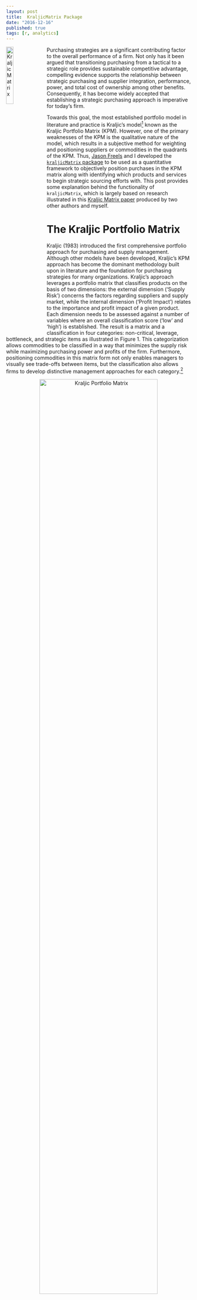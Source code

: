```yaml
---
layout: post
title:  KraljicMatrix Package
date: "2016-12-16"
published: true
tags: [r, analytics]
---
```


<a href="http://bradleyboehmke.github.io/2016/12/kraljicmatrix-package.html"><img src="http://bradleyboehmke.github.io/figure/source/kraljicmatrix-package/2017-01-01-kraljicmatrix-package/plot.png" alt="Kraljic Matrix" style="float:left; margin: 0px 10px -5px 0px; width: 20%; height: 20%;"></a>
Purchasing strategies are a significant contributing factor to the overall performance of a firm. Not only has it been argued that transitioning purchasing from a tactical to a strategic role provides sustainable competitive advantage, compelling evidence supports the relationship between strategic purchasing and supplier integration, performance, power, and total cost of ownership among other benefits. Consequently, it has become widely accepted that establishing a strategic purchasing approach is imperative for today’s firm. <!--more--> 

Towards this goal, the most established portfolio model in literature and practice is Kraljic’s model[^kraljic] known as the Kraljic Portfolio Matrix (KPM). However, one of the primary weaknesses of the KPM is the qualitative nature of the model, which results in a subjective method for weighting and positioning suppliers or commodities in the quadrants of the KPM. Thus, [Jason Freels](https://github.com/Auburngrads) and I developed the [`kraljicMatrix` package](https://cran.rstudio.com/web/packages/KraljicMatrix/index.html) to be used as a quantitative framework to objectively position purchases in the KPM matrix along with identifying which products and services to begin strategic sourcing efforts with. This post provides some explanation behind the functionality of `kraljicMatrix`, which is largely based on research illustrated in this [Kraljic Matrix paper](https://www.dropbox.com/s/vkwrirmp1bdvp66/Article%20Submitted.docx?dl=0) produced by two other authors and myself.

# The Kraljic Portfolio Matrix

Kraljic (1983) introduced the first comprehensive portfolio approach for purchasing and supply management.  Although other models have been developed, Kraljic’s KPM approach has become the dominant methodology built upon in literature and the foundation for purchasing strategies for many organizations. Kraljic’s approach leverages a portfolio matrix that classifies products on the basis of two dimensions: the external dimension (‘Supply Risk’) concerns the factors regarding suppliers and supply market, while the internal dimension (‘Profit Impact’) relates to the importance and profit impact of a given product. Each dimension needs to be assessed against a number of variables where an overall classification score (‘low’ and ‘high’) is established. The result is a  matrix and a classification in four categories: non-critical, leverage, bottleneck, and strategic items as illustrated in Figure 1. This categorization allows commodities to be classified in a way that minimizes the supply risk while maximizing purchasing power and profits of the firm. Furthermore, positioning commodities in this matrix form not only enables managers to visually see trade-offs between items, but the classification also allows firms to develop distinctive management approaches for each category.[^gelderman]

<center>
<img src="http://www.12manage.com/images/picture_kraljic_model.gif" alt="Kraljic Portfolio Matrix" style="width:80%;height:80%;">
</center>

# A Quantitative Approach for Positioning

A significant question in applying the KPM is how to categorize purchased products and services within the matrix. Organizations vary in how they measure supply risk and profit impact.  Furthermore, some organizations may choose to measure their purchases against different dimensions; however, the fundamental purpose of the matrix remains.  For our purpose, we assume that the organization has developed a means to condense their measurement of each dimension to a single value.  For example, many organizations use an index (i.e. IBIS*World* Buyer Power Score) to measure one of the dimensions. Or some organizations develop an indexed value function that generates a single value score for many attributes (i.e. profit impact can be a function of volume purchased, expected growth in demand, percent of total purchase cost, impact on product quality and business growth, etc.).  However, once you have a single value that represents each dimension, subjectivity still largely drives how they are positioned in the KPM.  The `kraljicMatrix` package was designed to assist with this concern and the examples that follow walk you through how to implement `kraljicMatrix` functions. 

## Primary functions in `kraljicMatrix`

There are eight primary functions provided by `kraljicMatrix` as follows:

Function              | Purpose
----------------------|----------------------------------------------------
`SAVF_score`          | Computes a utility score based on an exponential single attribute value function
`SAVF_preferred_rho`  | Computes the preferred rho that minimizes the squared error between subject matter inputs and exponentially fitted utility scores
`SAVF_plot_rho_error` | Plots the squared error terms for the rho search space to illustrate the preferred rho that minimizes the squared error between subject matter desired values and exponentially fitted scores
`SAVF_plot`           | Plots the single attribute utility curve along with the subject matter desired values for comparison
`MAVF_score`          | Computes the multi-attribute value score based on `x` and `y` attribute utility scores and their respective weights
`MAVF_sensitivity`    | Computes summary statistics for multi-attribute value scores for `x` and `y` given a range of swing weights for each attribute
`kraljic_quadrant`    | Identifies the Kraljic purchasing matrix quadrant for each product or service based on the attribute utility scores of \code{x} and \code{y}
`kraljic_matrix`      | Plots each product or service in the Kraljic purchasing matrix based on the attribute value score of `x` and `y`


Furthermore, an example dataset `psc` is provided in the `kraljicMatrix` package. This data contains 200 product and service contracts (PSC).  Each PSC has an x attribute (i.e. supply risk) score from 1 (worst) to 5 (best) and y attribute (i.e. profit impact) score from 1 (worst) to 10 (best).

```r
psc
## # A tibble: 200 × 3
##      PSC x_attribute y_attribute
##    <chr>       <int>       <int>
## 1   D233        3.01        4.84
## 2   F352        4.34        5.64
## 3   T713        3.37        4.30
## 4   K833        2.67        5.53
## 5   Q121        3.48        4.33
## 6   C791        3.32        7.32
## 7   Y207        3.48        5.42
## 8   W439        2.47        3.35
## 9   N290        1.66        4.02
## 10  C251        1.00        7.47
## # ... with 190 more rows
```


```r
psc <- tibble::tibble(
  PSC = c("D233", "F352", "T713", "K833", "Q121", "C791", "Y207", "W439", "N290", "C251", "U115", "Y679", "P256","B272", "Y895", "D663", "D400", "S883", "G274", "S229", "V324", "C529", "H379", "S528", "Q844", "X925", "A202", "W483", "Q507", "X898", "T845", "F318", "Y357", "Y536", "R954", "Y416", "E103", "I425", "C305", "W936", "H489", "N923", "G904", "I329", "T636", "G220", "W441", "C432", "N429", "N527", "X253", "N376", "L595", "K472", "H824", "X945", "D604", "E997", "K815", "E817", "D655", "R315", "P402", "F754", "Y853", "K960", "T856", "Z840", "H423", "Q618", "S855", "U622", "Q410", "G641", "Q255", "B187", "B238", "K980", "V809", "O854", "B455", "J637", "C309", "H426", "F973", "P184", "N763", "G691", "T373", "V761", "V437", "Y396", "S405", "I418", "R631", "I364", "D442", "D353", "J313", "Q795", "O131", "O920", "Y670", "V906", "O977", "J164", "M578", "V879", "M450", "E908", "B666", "D994", "N741", "A261", "H986", "W685", "Z776", "Z821", "A859", "S961", "E928", "F520", "X634", "B875", "C284", "X262", "V177", "C877", "D623", "M607", "P171", "E580", "I440", "D581", "E370", "M667", "G230", "G626", "G783", "N915", "X119", "Q697", "M496", "S868", "F334", "R777", "P941", "N436", "W932", "E537", "T317", "K942", "D715", "M176", "F452", "V162", "D983", "H278", "V649", "M775", "T269", "T173", "O522", "W299", "G852", "P291", "X597", "U310", "Q541", "M375", "A365", "L979", "X283", "T962", "E808", "A363", "I617", "B829", "G698", "B188", "U646", "O288", "T127", "C901", "I116", "V870", "S346", "J758", "S965", "E619", "I682", "M354", "H562", "K482", "L568", "Z491", "A668", "T203", "J332", "G362"), 
  x_attribute = c(3.01, 4.34, 3.37, 2.67, 3.48, 3.32, 3.48, 2.47, 1.66, 1.00, 1.40, 2.99, 4.93, 1.62, 1.00, 3.42, 2.66, 1.31, 3.24, 1.45, 2.70, 1.61, 3.99, 2.40, 1.77, 3.92, 2.88, 2.75, 3.37, 2.53, 2.94, 4.68, 5.00, 4.01, 1.18, 1.00, 4.46, 3.54, 1.00, 1.43, 1.00, 2.57, 2.41, 1.90, 3.39, 3.43, 2.84, 4.65, 3.95, 3.01, 1.69, 2.11, 3.73, 3.84, 1.33, 4.18, 3.25, 5.00, 2.85, 4.31, 2.95, 2.52, 5.00, 2.49, 1.64, 3.96, 2.57, 4.74, 2.46, 3.13, 4.32, 1.41, 4.66, 3.05, 4.95, 1.71, 2.03, 3.18, 2.05, 1.89, 2.42, 4.66, 4.12, 5.00, 3.46, 3.56, 3.30, 2.01, 4.22, 3.86, 4.24, 2.15, 3.28, 4.21, 2.35, 2.36, 2.83, 2.60, 2.60, 1.16, 2.37, 4.48, 3.98, 1.00, 3.88, 1.22, 2.31, 3.82, 2.57, 4.75, 3.51, 4.58, 3.82, 3.83, 2.67, 3.95, 4.53, 3.70, 3.75, 3.47, 3.18, 4.21, 5.00, 4.00, 4.91, 2.70, 2.28, 1.00, 1.00, 2.95, 3.40, 4.06, 1.22, 1.61, 3.48, 3.53, 2.41, 3.42, 2.60, 3.87, 2.62, 5.00, 3.76, 1.64, 2.68, 1.78, 1.56, 2.67, 3.80, 2.98, 2.46, 4.81, 4.03, 3.22, 5.00, 2.74, 1.86, 4.43, 3.31, 2.28, 4.01, 3.99, 2.21, 2.25, 2.72, 3.31, 4.54, 3.67, 4.19, 2.23, 3.49, 3.80, 5.00, 2.28, 3.97, 3.42, 2.10, 1.88, 2.02, 3.89, 1.00, 5.00, 2.60, 3.80, 4.32, 5.00, 3.01, 4.17, 2.46, 5.00, 2.38, 2.37, 2.13, 2.41, 1.74, 1.00, 3.78, 1.00, 3.07, 2.29),
  y_attribute = c(4.84, 5.64, 4.30, 5.53, 4.33, 7.32, 5.42, 3.35, 4.02, 7.47, 6.58, 1.00, 3.04, 2.46, 4.91, 5.49, 4.72, 5.73, 8.98, 7.57, 3.30, 2.65, 4.76, 5.75, 5.76, 4.60, 2.44, 7.98, 8.82, 5.11, 3.44, 4.23, 6.55, 1.75, 4.80, 6.32, 7.71, 3.50, 5.49, 6.52, 5.06, 2.48, 4.45, 5.60, 6.58, 2.79, 6.58, 6.05, 7.60, 3.51, 4.75, 4.83, 4.12, 7.88, 4.45, 6.83, 1.34, 1.53, 4.04, 6.55, 6.64, 6.24, 5.82, 5.67, 4.97, 4.04, 5.21, 4.87, 5.52, 4.02, 4.89, 5.46, 5.54, 1.40, 6.41, 2.46, 5.53, 6.90, 6.47, 5.93, 4.66, 3.15, 2.66, 5.58, 3.91, 5.09, 6.18, 2.63, 6.93, 1.20, 4.67, 6.77, 5.19, 6.15, 2.38, 6.78, 5.91, 5.74, 4.51, 4.56, 6.65, 4.32, 3.76, 6.34, 6.74, 5.23, 1.00, 5.03, 4.39, 7.11, 6.11, 4.52, 3.93, 6.76, 4.34, 6.46, 5.05, 7.75, 1.54, 1.10, 7.36, 4.61, 5.19, 4.92, 2.07, 6.54, 5.81, 8.37, 6.50, 4.22, 3.00, 6.68, 4.99, 4.88, 5.27, 3.71, 1.36, 3.37, 6.80, 4.70, 5.27, 4.19, 7.50, 2.86, 1.18, 6.96, 4.40, 3.98, 3.58, 3.00, 3.06, 1.50, 4.17, 4.42, 4.36, 6.96, 5.51, 3.86, 7.40, 5.63, 4.08, 5.04, 7.29, 9.54, 2.72, 5.77, 6.23, 5.50, 4.32, 3.00, 3.30, 6.41, 4.52, 4.74, 6.46, 2.99, 6.77, 6.16, 6.28, 3.63, 10.00, 5.00, 8.18, 4.76, 7.30, 5.88, 8.21, 7.48, 6.02, 3.65, 7.21, 2.66, 5.15, 6.38, 5.95, 5.74, 4.30, 2.96, 5.89, 2.63)
)
```


## Implementation of `kraljicMatrix`

The x and y attributes are simply evaluation measures. They enable each product and service to obtain a score for each dimension being measured. For example, the x attribute score (1-5 in .01 increments) could be the IBIS*World* Buyer Power Score measuring supply market complexity.  However, to plot these attributes on the KPM matrix we need to normalize the value scores such that the values are between 0-1.  To do this we can use an exponential single attribute value function (SAVF). For example, let $v_x(x_i)$ represent the normalized value of the x attribute such that $x^0$ and $x^*$ are the lowest and highest preferred value of attribute x respectively.  Thus, $v_x(x^0)=0$ and $v_x(x^*)=1$. Consequently, let $v_x(x_i)$ be the SAVF of exponential form whereby each $x_i$ is an input and $\rho_x$ is the exponential constant for $v_x(x_i)$:

$$v_x(x_i)=\frac{1-e^{[-(x_i-x^0)/\rho_x]}}{1-e^{[-(x^*-x^0)/\rho_x]}} \forall i \in PSC$$

However, prior to applying the SAVF to our x and y attributes we must first identify the appropriate $\rho$ value.  The benefit of applying an exponential SAVF is that it can take on many forms of increasing rates, along with aligning to a linear value function. Consequently, if certain x attribute values are valued more than other values an exponential SAVF will capture this utility curve. To identify the appropriate exponential rate, subject matter expert (SME) inputs are typically evaluated and an exponential rate that most closely matches the preffered values provided by the SMEs is chosen. Thus, let's assume for our given x attribute the SME inputs suggest that x attribute values of 3, 4, & 5 provide a utility score of .75, .90 & 1.0 respectively (this represents a decreasing rate of return utility curve).  Knowing that our x attribute is bounded between 1 and 5 we can search for a rho value between 0-1 that provides the best fit utility function using the `SAVF_preferred_rho` function. 

```r
SAVF_preferred_rho(desired_x = c(3, 4, 5),
                   desired_v = c(.8, .9, 1),
                   x_low = 1,
                   x_high = 5,
                   rho_low = 0,
                   rho_high = 1)
## [1] 0.6531
```

Thus, we can see that $\rho = 0.6531$ provides the best fit exponential SAVF. We can illustrate this two ways.  First, we can use `SAVF_plot` to plot the single attribute utility curve compared to the subject matter desired values. 

```r
SAVF_score <- function(x, x_low, x_high, rho){

  # return error if x_low is not less than x_high
  if(x_low >= x_high){
    stop("`x_low` must be less than `x_high`", call. = FALSE)
  }

  # return error if rho is not a single value
  if (length(rho) != 1) {
    stop("`rho` must be a numeric value of length 1", call. = FALSE)
  }

  # generate SAVF values
  value <- (1 - exp(-rho * (x - x_low))) / (1 - exp(-rho * (x_high - x_low)))

  # return values
  return(value)

}

SAVF_plot <- function(desired_x, desired_v, x_low, x_high, rho){

  # return error if x_low is not less than x_high
  if(x_low >= x_high){
    stop("`x_low` must be less than `x_high`", call. = FALSE)
  }

  # return error if rho is not a single value
  if (length(rho) != 1) {
    stop("`rho` must be a numeric value of length 1", call. = FALSE)
  }

  # create string of x values
  x <- seq(x_low, x_high, by = (x_high - x_low) / 1000)
  v <- SAVF_score(x, x_low, x_high, rho)

  # create data frames to plot
  df <- data.frame(x = x, v = v)
  desired <- data.frame(x = desired_x, v = desired_v)

  ggplot2::ggplot(df, ggplot2::aes(x, v)) +
    ggplot2::geom_line() +
    ggplot2::geom_point(data = desired, ggplot2::aes(x, v), shape = 23, size = 2, fill = "white")

}
```

```r


SAVF_plot(desired_x = c(3, 4, 5),
          desired_v = c(.8, .9, 1),
          x_low = 1,
          x_high = 5,
          rho = 0.6531)
```

We can also visualize the errors of the $\rho$ search space with `SAVF_plot_rho_error`, which plots the squared error terms for all $\rho$ values within the $\rho$ search space to illustrate the preferred rho that minimizes the squared error between subject matter desired values and exponentially fitted scores. 

```r
SAVF_plot_rho_error <- function(desired_x, desired_v, x_low, x_high, rho_low, rho_high){

  # return error if x_low is not less than x_high
  if(x_low >= x_high){
    stop("`x_low` must be less than `x_high`", call. = FALSE)
  }

  # return error if rho_low is not less than rho_high
  if(rho_low >= rho_high){
    stop("`rho_low` must be less than `rho_high`", call. = FALSE)
  }

  # compute sequence of rho values
  rho <- seq(rho_low, rho_high, by = (rho_high - rho_low) / 10000)
  rho <- rho[rho != 0]

  # compute deltas between preferred and fitted values
  delta <- sapply(rho, function(x) sum((SAVF_score(desired_x, x_low, x_high, x) - desired_v)^2))

  # return rho that produces smallest error
  true_rho <- rho[which(delta == min(delta))]

  # plot value
  df <- data.frame(rho = rho, delta = delta)
  ggplot2::ggplot(df, ggplot2::aes(rho, delta)) +
    ggplot2::geom_line() +
    ggplot2::geom_point(ggplot2::aes(true_rho, min(delta)), shape = 23, size = 2, fill = "white")

}
```

```r
SAVF_plot_rho_error(desired_x = c(3, 4, 5),
                    desired_v = c(.75, .9, 1),
                    x_low = 1,
                    x_high = 5,
                    rho_low = 0,
                    rho_high = 1)
```


Once we've identified the preferred $\rho$ value, we can now apply the exponential SAVF with `SAVF_score` to normalize our attributes based on our utility curve. 

```r
SAVF_score <- function(x, x_low, x_high, rho){

  # return error if x_low is not less than x_high
  if(x_low >= x_high){
    stop("`x_low` must be less than `x_high`", call. = FALSE)
  }

  # return error if rho is not a single value
  if (length(rho) != 1) {
    stop("`rho` must be a numeric value of length 1", call. = FALSE)
  }

  # generate SAVF values
  value <- (1 - exp(-rho * (x - x_low))) / (1 - exp(-rho * (x_high - x_low)))

  # return values
  return(value)

}
```

```r
# using dplyr to add a new variable while preserving existing data
library(dplyr)

# here we are assuming we found the appropriate rho value for the y attribute using
# the same process as mentioned above
psc <- psc %>%
  mutate(x_SAVF_score = SAVF_score(x_attribute, 1, 5, .653),
         y_SAVF_score = SAVF_score(y_attribute, 1, 10, .70))

psc
```

Now that we have the normalized x and y attribute utility scores we can proceed with plotting each PSC within the Kraljic matrix with `kraljic_matrix`.

```r
kraljic_matrix <- function(data, x, y){

  # return error if x or y are not numeric values
  x_col <- data[[deparse(substitute(x))]]
  y_col <- data[[deparse(substitute(y))]]

  if(!is.numeric(x_col) | !is.numeric(y_col)){
    stop("data for both column inputs must be numeric", call. = FALSE)
  }

  # plot Kraljic Matrix
  ggplot2::ggplot(data, ggplot2::aes_string(deparse(substitute(x)), deparse(substitute(y)))) +
    ggplot2::geom_point() +
    ggplot2::geom_vline(xintercept = .5) +
    ggplot2::geom_hline(yintercept = .5) +
    ggplot2::coord_cartesian(xlim = c(0,1), ylim = c(0,1)) +
    ggplot2::scale_x_reverse()
}
```


```r
kraljic_matrix(psc, x_SAVF_score, y_SAVF_score)
```

This illustrates that most of our PSCs fall in the "Leverage" (upper left) quadrant while a few fall in the "Strategic" (upper right) and "Non-critical" (lower left) quadrants and no PSCs fall in the "Bottleneck" quadrant.  Keep in mind that each category benefits from a different strategic sourcing approach.  So decision-makers benefit from understanding specifically which products and services align to each so that they can coordinate the appropriate sourcing strategy for that particular product or service.  We can easily do this with the `kraljic_quadrant` function.

```r
kraljic_quadrant <- function(x, y){

  ifelse(x > .5 & y >= .5, "Leverage",
         ifelse(x > .5 & y < .5, "Critical",
                ifelse(x <= .5 & y >= .5, "Strategic",
                       ifelse(x < .5 & y < .5, "Bottleneck", NA))))

}
```

```r
psc %>%
  mutate(quadrant = kraljic_quadrant(x_SAVF_score, y_SAVF_score))
```

Lastly, it is important to keep in mind that decision-makers may weight the importance of each attribute differently. Consequently, due to certain market environments, decision-makers may weight the x attribute (i.e. supply risk) of greater importance than the y attribute (i.e. profit impact). Thus, we can prioritize PSCs based on this preference by applying a multi-attribute value function (MAVF) with swing weights.  Swing weight values for x and y attributes ($w_x$ and $w_y$ respectively) are typically elicited from SMEs. This allows for calculation of the interaction swing weight $w_{xy} = 1 - w_x - w_y$.  Thus, we can calculate the MAVF as outlined by Keeney and Raiffa (1993)[^keeney]:

$$V(x,y) = w_x v_x (x) + w_y v_y (y) + w_{xy} v_x (x) v_y (y)$$

Thus, we can apply the `MAVF_score` function to compute the multi-attribute value score based on `x` and `y` attribute utility scores and their respective swing weights. So if through discussions with decision-makers we identify swing weight values of 0.65 and 0.35 for the x and y attributes respectively, we can obtain the computed MAVF score for each PSC:

```r
MAVF_score <- function(x, y, x_wt, y_wt){

  # return error if x and y are different lengths
  if(length(x) != length(y)){
    stop("`x` and `y` must be the same length", call. = FALSE)
  }

  # return error if x or y weights are not a single value
  if (length(x_wt) != 1 | length(y_wt) != 1) {
    stop("x and y weights must be numeric values of length 1", call. = FALSE)
  }

  x * x_wt + y * y_wt + (1 - x_wt - y_wt) * x * y

}
```

```r
psc %>%
  mutate(MAVF = MAVF_score(x_SAVF_score, y_SAVF_score, 0.65, 0.35))
```

This allows us to quickly dissect our PSCs. For example, if decision-makers are most concerned with the "Leverage" quadrant but want to assess the top 10 PSCs based on the decision-makers preferences of the attributes we can efficiently make this assessment.  This identifies the top 10 PSCs that are most likely to benefit from a strategic sourcing approach specifically designed for "Leverage" PSCs.

```r
psc %>%
  mutate(MAVF = MAVF_score(x_SAVF_score, y_SAVF_score, 0.65, 0.35),
         quadrant = kraljic_quadrant(x_SAVF_score, y_SAVF_score)) %>%
  filter(quadrant == "Leverage") %>%
  top_n(10, wt = MAVF)
```

And finally, since our swing weight inputs are subjective in nature we may wish to perform a senstivity analysis on these swing weights to see their impact on MAVF scores.  The `MAVF_sensitivity` function executes a sensitivity analysis by performing a Monte Carlo simulation with 1000 trials for each product or service (row). Each trial randomly selects a weight from a uniform distribution between lower and upper bound swing weight parameters and calculates the mult-attribute utility score. From these trials, summary statistics for each product or service (row) are calculated and reported for the final output.

```r
MAVF_sensitivity <- function(data, x, y, x_wt_min, x_wt_max, y_wt_min, y_wt_max){

  # return error if x_wt_min is not less than x_wt_max
  if(x_wt_min >= x_wt_max){
    stop("`x_wt_min` must be less than `x_wt_max`", call. = FALSE)
  }

  # return error if y_wt_min is not less than y_wt_max
  if(y_wt_min >= y_wt_max){
    stop("`y_wt_min` must be less than `y_wt_max`", call. = FALSE)
  }

  # create random wts
  x_wt <- runif(1000, min = x_wt_min, max = x_wt_max)
  y_wt <- runif(1000, min = y_wt_min, max = y_wt_max)
  w_wt <- 1 - x_wt - y_wt

  # parse out vectors from data
  x_col <- data[[deparse(substitute(x))]]
  y_col <- data[[deparse(substitute(y))]]

  # create vectors to fill
  Min. <- vector(mode = "numeric", length = nrow(data))
  `1st Qu.` <- vector(mode = "numeric", length = nrow(data))
  Median <- vector(mode = "numeric", length = nrow(data))
  Mean <- vector(mode = "numeric", length = nrow(data))
  `3rd Qu.` <- vector(mode = "numeric", length = nrow(data))
  Max. <- vector(mode = "numeric", length = nrow(data))
  Range <- vector(mode = "numeric", length = nrow(data))

  # loop through to compute values for each x y pair
  for(i in 1:nrow(data)){
    s <- summary(x_col[i] * x_wt + y_col[i] * y_wt + (1 - x_wt - y_wt) * x_col[i] * y_col[i])
    Min.[i] <- s[1]
    `1st Qu.`[i] <- s[2]
    Median[i] <- s[3]
    Mean[i] <- s[4]
    `3rd Qu.`[i] <- s[5]
    Max.[i] <- s[6]
    Range[i] <- s[6] - s[1]
  }

  # add new columns
  data$MAVF_Min <- Min.
  data$MAVF_1st_Q <- `1st Qu.`
  data$MAVF_Median <- Median
  data$MAVF_Mean <- Mean
  data$MAVF_3rd_Q <- `3rd Qu.`
  data$MAVF_Max <- Max.
  data$MAVF_Range <- Range


  # return data
  data

}
```


```r
MAVF_sensitivity(psc,
                 x = x_SAVF_score,
                 y = y_SAVF_score,
                 x_wt_min = .55,
                 x_wt_max = .75,
                 y_wt_min = .25,
                 y_wt_max = .45) %>%
  select(PSC, starts_with("MAVF"))
```


# Additional Resources

This package originated from the research illustrated in this [Kraljic Matrix paper](https://www.dropbox.com/s/vkwrirmp1bdvp66/Article%20Submitted.docx?dl=0).  Please refer to it for more details regarding Kraljic purchasing matrix literature and the single and multi-attribute value functions discussed in this vignette.



[^kraljic]: Kraljic, P. (1983). Purchasing must become supply management. *Harvard Business Review, 61*(5), 109-117.
[^gelderman]: See [Gelderman & Semeijn (2006)](http://www.sciencedirect.com/science/article/pii/S1478409206000690) and [Gelderman & Van Weele (2003)](http://www.sciencedirect.com/science/article/pii/S147840920300044X) for more discussion regarding strategic management approaches.
[^keeney]: Keeney, R., & Raiffa, H. (1993). *Decisions with multiple objectives: preferences and value trade-offs*. Cambridge University Press.
